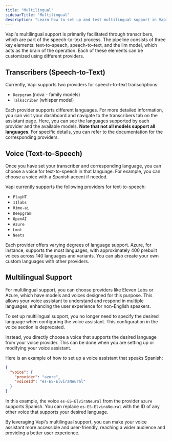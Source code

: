 ```yaml
---
title: "Multilingual"
sidebarTitle: "Multilingual"
description: "Learn how to set up and test multilingual support in Vapi."
---
```


Vapi's multilingual support is primarily facilitated through transcribers, which are part of the speech-to-text process. The pipeline consists of three key elements: text-to-speech, speech-to-text, and the llm model, which acts as the brain of the operation. Each of these elements can be customized using different providers.

## Transcribers (Speech-to-Text)

Currently, Vapi supports two providers for speech-to-text transcriptions:

- `Deepgram` (nova - family models)
- `Talkscriber` (whisper model)

Each provider supports different languages. For more detailed information, you can visit your dashboard and navigate to the transcribers tab on the assistant page. Here, you can see the languages supported by each provider and the available models. **Note that not all models support all languages**. For specific details, you can refer to the documentation for the corresponding providers.

## Voice (Text-to-Speech)

Once you have set your transcriber and corresponding language, you can choose a voice for text-to-speech in that language. For example, you can choose a voice with a Spanish accent if needed.

Vapi currently supports the following providers for text-to-speech:

- `PlayHT`
- `11labs`
- `Rime-ai`
- `Deepgram`
- `OpenAI`
- `Azure`
- `Lmnt`
- `Neets`

Each provider offers varying degrees of language support. Azure, for instance, supports the most languages, with approximately 400 prebuilt voices across 140 languages and variants. You can also create your own custom languages with other providers.

## Multilingual Support

For multilingual support, you can choose providers like Eleven Labs or Azure, which have models and voices designed for this purpose. This allows your voice assistant to understand and respond in multiple languages, enhancing the user experience for non-English speakers.

To set up multilingual support, you no longer need to specify the desired language when configuring the voice assistant. This configuration in the voice section is deprecated.

Instead, you directly choose a voice that supports the desired language from your voice provider. This can be done when you are setting up or modifying your voice assistant.

Here is an example of how to set up a voice assistant that speaks Spanish:

```json
{
  "voice": {
    "provider": "azure",
    "voiceId": "es-ES-ElviraNeural"
  }
}
```

In this example, the voice `es-ES-ElviraNeural` from the provider `azure` supports Spanish. You can replace `es-ES-ElviraNeural` with the ID of any other voice that supports your desired language.

By leveraging Vapi's multilingual support, you can make your voice assistant more accessible and user-friendly, reaching a wider audience and providing a better user experience.
